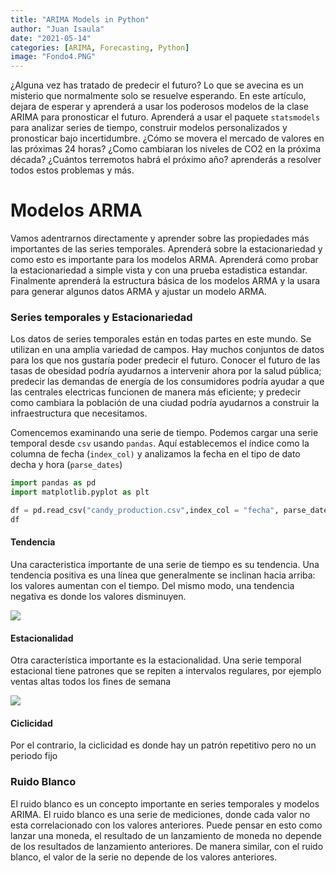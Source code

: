 ---
title: "ARIMA Models in Python"
author: "Juan Isaula"
date: "2021-05-14"
categories: [ARIMA, Forecasting, Python]
image: "Fondo4.PNG"
---

¿Alguna vez has tratado de predecir el futuro? Lo que se avecina es un misterio que normalmente solo se resuelve esperando. En este artículo, dejara de esperar y aprenderá a usar los poderosos modelos de la clase ARIMA para pronosticar el futuro. Aprenderá a usar el paquete `statsmodels` para analizar series de tiempo, construir modelos personalizados y pronosticar bajo incertidumbre. ¿Cómo se movera el mercado de valores en las próximas 24 horas? ¿Como cambiaran los niveles de CO2 en la próxima década? ¿Cuántos terremotos habrá el próximo año? aprenderás a resolver todos estos problemas y más.

# Modelos ARMA

Vamos adentrarnos directamente y aprender sobre las propiedades más importantes de las series temporales. Aprenderá sobre la estacionariedad y como esto es importante para los modelos ARMA. Aprenderá como probar la estacionariedad a simple vista y con una prueba estadistica estandar. Finalmente aprenderá la estructura básica de los modelos ARMA y la usara para generar algunos datos ARMA y ajustar un modelo ARMA.

### Series temporales y Estacionariedad 

Los datos de series temporales están en todas partes en este mundo. Se utilizan en una amplia variedad de campos. Hay muchos conjuntos de datos para los que nos gustaría poder predecir el futuro. Conocer el futuro de las tasas de obesidad podría ayudarnos a intervenir ahora por la salud pública; predecir las demandas de energía de los consumidores podría ayudar a que las centrales electricas funcionen de manera más eficiente; y predecir como cambiara la población de una ciudad podría ayudarnos a construir la infraestructura que necesitamos.

Comencemos examinando una serie de tiempo. Podemos cargar una serie temporal desde `csv` usando `pandas`. Aquí establecemos el índice como la columna de fecha (`index_col)` y analizamos la fecha en el tipo de dato decha y hora (`parse_dates`)

```{python}
import pandas as pd 
import matplotlib.pyplot as plt 

df = pd.read_csv("candy_production.csv",index_col = "fecha", parse_dates = True)
df
```

#### Tendencia

Una caracteristica importante de una serie de tiempo es su tendencia. Una tendencia positiva es una línea que generalmente se inclinan hacia arriba: los valores aumentan con el tiempo. Del mismo modo, una tendencia negativa es donde los valores disminuyen.

![](im1.PNG)

#### Estacionalidad

Otra característica importante es la estacionalidad. Una serie temporal estacional tiene patrones que se repiten a intervalos regulares, por ejemplo ventas altas todos los fines de semana

![](im2.PNG)

#### Ciclicidad 

Por el contrario, la ciclicidad es donde hay un patrón repetitivo pero no un periodo fijo

### Ruido Blanco 

El ruido blanco es un concepto importante en series temporales y modelos ARIMA. El ruido blanco es una serie de mediciones, donde cada valor no esta correlacionado con los valores anteriores. Puede pensar en esto como lanzar una moneda, el resultado de un lanzamiento de moneda no depende de los resultados de lanzamiento anteriores. De manera similar, con el ruido blanco, el valor de la serie no depende de los valores anteriores.
